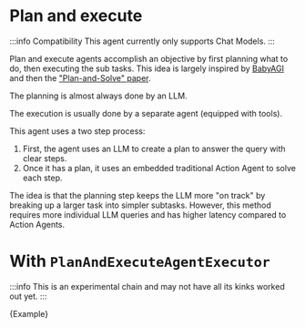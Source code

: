 # Plan and execute

:::info Compatibility
This agent currently only supports Chat Models.
:::

Plan and execute agents accomplish an objective by first planning what to do, then executing the sub tasks. This idea is largely inspired by [BabyAGI](https://github.com/yoheinakajima/babyagi) and then the ["Plan-and-Solve" paper](https://arxiv.org/abs/2305.04091).

The planning is almost always done by an LLM.

The execution is usually done by a separate agent (equipped with tools).


This agent uses a two step process:

1. First, the agent uses an LLM to create a plan to answer the query with clear steps.
2. Once it has a plan, it uses an embedded traditional Action Agent to solve each step.

The idea is that the planning step keeps the LLM more "on track" by breaking up a larger task into simpler subtasks.
However, this method requires more individual LLM queries and has higher latency compared to Action Agents.

# With `PlanAndExecuteAgentExecutor`

:::info
This is an experimental chain and may not have all its kinks worked out yet.
:::

<CodeBlock language="typescript">{Example}</CodeBlock>
